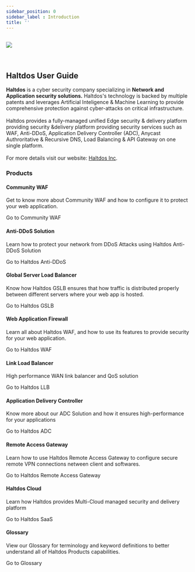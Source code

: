 ```yaml
---
sidebar_position: 0
sidebar_label : Introduction
title: ''
---
```



<div className='gallery'>
  <div className='sub-heading'>
   <p>
      <br />
      <img className="organization" src="/img/logo/logo_light.png"></img><br /><br /><br />
      <h2>Haltdos User Guide</h2>
      <b>Haltdos</b> is a cyber security company specializing in <strong>Network and Application security solutions.</strong> Haltdos's technology is backed by multiple patents and leverages Artificial Inteligence & Machine Learning to provide comprehensive protection against cyber-attacks on critical infrastructure.
      <br />
      <br />
      Haltdos provides a fully-managed unified Edge security & delivery  platform providing security &delivery platform providing security services such as WAF, Anti-DDoS, Application Delivery Controller (ADC), Anycast Authroritative & Recursive DNS, Load Balancing & API Gateway on one single platform.
      <br />
      <br />
      For more details visit our website: <a href="https://www.haltdos.com/" target="_blank"> Haltdos Inc</a>.
      <br />
    </p>
  </div>
  <div className='sub-heading'>
    <h3>Products</h3>
  </div>
  <div className='card'>
    <h4>Community WAF</h4>
    <p>Get to know more about Community WAF and how to configure it to protect your web application.</p>
    <VersionedLink to='community-waf'>
      Go to Community WAF <ArrowRight className='arrow' />
    </VersionedLink>
  </div>
  <div className='card'>
    <h4>Anti-DDoS Solution</h4>
    <p>Learn how to protect your network from DDoS Attacks using Haltdos Anti-DDoS Solution</p>
    <VersionedLink to='products/ddos/'>
      Go to Haltdos Anti-DDoS<ArrowRight className='arrow' />
    </VersionedLink>
  </div>
  <div className='card'>
    <h4>Global Server Load Balancer</h4>
    <p>
      Know how Haltdos GSLB ensures that how traffic is distributed properly between different servers where your web app is hosted.
    </p>
    <VersionedLink to='products/gslb/'>
      Go to Haltdos GSLB <ArrowRight className='arrow' />
    </VersionedLink>
  </div>
  <div className='card'>
    <h4>Web Application Firewall</h4>
    <p>
      Learn all about Haltdos WAF, and how to use its features to provide security for your web application.
    </p>
    <VersionedLink to='products/waf/'>
      Go to Haltdos WAF <ArrowRight className='arrow' />
    </VersionedLink>
  </div>
  <div className='card'>
    <h4>Link Load Balancer</h4>
    <p>
      High performance WAN link balancer and QoS solution
    </p>
    <VersionedLink to='products/llb/'>
      Go to Haltdos LLB <ArrowRight className='arrow' />
    </VersionedLink>
  </div>
  <div className='card'>
    <h4>Application Delivery Controller</h4>
    <p>
      Know more about our ADC Solution and how it ensures high-performance for your applications 
    </p>
    <VersionedLink to='products/adc/'>
      Go to Haltdos ADC <ArrowRight className='arrow' />
    </VersionedLink>
  </div>
  <div className='card'>
    <h4>Remote Access Gateway</h4>
    <p>
      Learn how to use Haltdos Remote Access Gateway to configure secure remote VPN connections netween client and softwares.
    </p>
    <VersionedLink to='products/remote-access-gw/'>
      Go to Haltdos Remote Access Gateway <ArrowRight className='arrow' />
    </VersionedLink>
  </div>
  <div className='card'>
    <h4>Haltdos Cloud</h4>
    <p>
      Learn how Haltdos provides Multi-Cloud managed security and delivery platform
    </p>
    <VersionedLink to='products/saas/'>
      Go to Haltdos SaaS <ArrowRight className='arrow' />
    </VersionedLink>
  </div>
  <div className='card'>
    <h4>Glossary</h4>
    <p>
      View our Glossary for terminology and keyword definitions to better understand all of Haltdos Products capabilities.
    </p>
    <VersionedLink to='glossary'>
      Go to Glossary <ArrowRight className='arrow' />
    </VersionedLink>
  </div>
</div>
